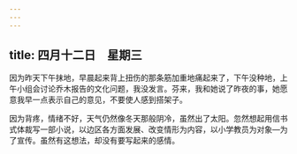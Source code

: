 ```yaml
---
---
---
```

title: 四月十二日　星期三
---




因为昨天下午抹地，早晨起来背上扭伤的那条筋加重地痛起来了，下午没种地，上午小组会讨论乔木报告的文化问题，我没发言。芬来，我和她说了昨夜的事，她愿意我早一点表示自己的意见，不要使人感到搭架子。

因为背疼，情绪不好，天气仍然像冬天那般阴冷，虽然出了太阳。忽然想起用信书式体裁写一部小说，以边区各方面发展、改变情形为内容，以小学教员为对象―为了宣传。虽然有这想法，却没有要写起来的感情。